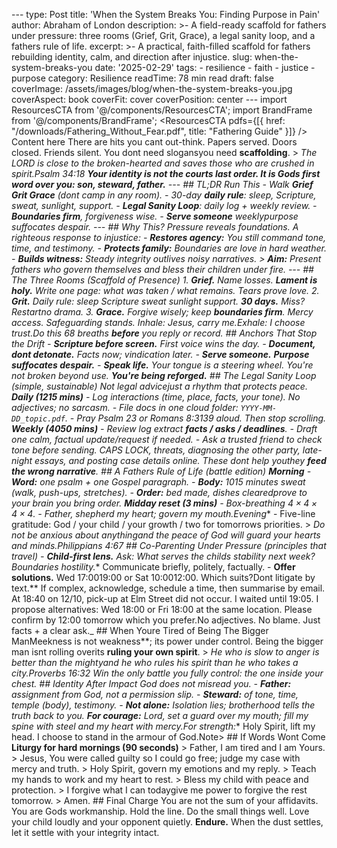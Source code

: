--- type: Post title: 'When the System Breaks You: Finding Purpose in Pain' author: Abraham of London description: >- A field-ready scaffold for fathers under pressure: three rooms (Grief, Grit, Grace), a legal sanity loop, and a fathers rule of life. excerpt: >- A practical, faith-filled scaffold for fathers rebuilding identity, calm, and direction after injustice. slug: when-the-system-breaks-you date: '2025-02-29' tags: - resilience - faith - justice - purpose category: Resilience readTime: 78 min read draft: false coverImage: /assets/images/blog/when-the-system-breaks-you.jpg coverAspect: book coverFit: cover coverPosition: center --- import ResourcesCTA from '@/components/ResourcesCTA'; import BrandFrame from '@/components/BrandFrame'; <ResourcesCTA pdfs={[{ href: "/downloads/Fathering_Without_Fear.pdf", title: "Fathering Guide" }]} /> <BrandFrame title="Legacy Tips" subtitle="Key Advice"> Content here </BrandFrame> There are hits you cant out-think. Papers served. Doors closed. Friends silent. You dont need slogansyou need **scaffolding**. > **The LORD is close to the broken-hearted and saves those who are crushed in spirit.Psalm 34:18* **Your identity is not the courts last order. It is Gods first word over you: son, steward, father.** --- ## TL;DR Run This - Walk **Grief Grit Grace** (dont camp in any room). - 30-day **daily rule**: sleep, Scripture, sweat, sunlight, support. - **Legal Sanity Loop**: daily log + weekly review. - **Boundaries firm**, forgiveness wise. - **Serve someone** weeklypurpose suffocates despair. --- ## Why This? Pressure reveals foundations. A righteous response to injustice: - **Restores agency:** You still command tone, time, and testimony. - **Protects family:** Boundaries are love in hard weather. - **Builds witness:** Steady integrity outlives noisy narratives. > **Aim:** Present fathers who govern themselves and bless their children under fire. --- ## The Three Rooms (Scaffold of Presence) 1. **Grief.** Name losses. **Lament is holy.** Write one page: _what was taken / what remains_. Tears prove love. 2. **Grit.** Daily rule: sleep Scripture sweat sunlight support. **30 days.** Miss? Restartno drama. 3. **Grace.** Forgive wisely; keep **boundaries firm**. Mercy access. Safeguarding stands. <Note tone="key" title="Breath prayer (30 seconds)"> Inhale: Jesus, carry me.Exhale: I choose trust.Do this 68 breaths **before** you reply or record. </Note> <Rule /> ## Anchors That Stop the Drift - **Scripture before screen.** First voice wins the day. - **Document, dont detonate.** Facts now; vindication later. - **Serve someone.** **Purpose suffocates despair.** - **Speak life.** Your tongue is a steering wheel. <PullLine subtle>You're not broken beyond use. <strong>You're being reforged.</strong></PullLine> <Rule /> ## The Legal Sanity Loop (simple, sustainable) _Not legal advicejust a rhythm that protects peace._ **Daily (1215 mins)** - Log interactions (time, place, facts, your tone). No adjectives; no sarcasm. - File docs in one cloud folder: `YYYY-MM-DD_topic.pdf`. - Pray Psalm 23 or Romans 8:3139 aloud. Then stop scrolling. **Weekly (4050 mins)** - Review log extract **facts / asks / deadlines**. - Draft one calm, factual update/request if needed. - Ask a trusted friend to check tone before sending. <Note tone="caution" title="Red flags to avoid"> CAPS LOCK, threats, diagnosing the other party, late-night essays, and posting case details online. These dont help youthey **feed the wrong narrative**. </Note> <Rule /> ## A Fathers Rule of Life (battle edition) **Morning** - **Word:** one psalm + one Gospel paragraph. - **Body:** 1015 minutes sweat (walk, push-ups, stretches). - **Order:** bed made, dishes clearedprove to your brain you bring order. **Midday reset (3 mins)** - Box-breathing $4\times4\times4\times4$. - Father, shepherd my heart; govern my mouth.Evening** - Five-line gratitude: God / your child / your growth / two for tomorrows priorities. > **Do not be anxious about anythingand the peace of God will guard your hearts and minds.Philippians 4:67* <Rule /> ## Co-Parenting Under Pressure (principles that travel) - **Child-first lens.** Ask: What serves the childs stability next week?Boundaries hostility.** Communicate briefly, politely, factually. - **Offer solutions.** Wed 17:0019:00 or Sat 10:0012:00. Which suits?Dont litigate by text.** If complex, acknowledge, schedule a time, then summarise by email. <Note tone="info" title="Template: factual note after conflict"> At 18:40 on 12/10, pick-up at Elm Street did not occur. I waited until 19:05. I propose alternatives: Wed 18:00 or Fri 18:00 at the same location. Please confirm by 12:00 tomorrow which you prefer.No adjectives. No blame. Just facts + a clear ask._ </Note> <Rule /> ## When Youre Tired of Being The Bigger ManMeekness is not weakness**; its power under control. Being the bigger man isnt rolling overits **ruling your own spirit**. > **He who is slow to anger is better than the mightyand he who rules his spirit than he who takes a city.Proverbs 16:32* <PullLine>Win the only battle you fully control: the one inside your chest.</PullLine> <Rule /> ## Identity After Impact God does not misread you. - **Father:** assignment from God, not a permission slip. - **Steward:** of tone, time, temple (body), testimony. - **Not alone:** Isolation lies; brotherhood tells the truth back to you. <Note tone="key" title="Two short prayers"> **For courage:** Lord, set a guard over my mouth; fill my spine with steel and my heart with mercy.For strength:** Holy Spirit, lift my head. I choose to stand in the armour of God.Note> <Rule /> ## If Words Wont Come **Liturgy for hard mornings (90 seconds)** > Father, I am tired and I am Yours. > Jesus, You were called guilty so I could go free; judge my case with mercy and truth. > Holy Spirit, govern my emotions and my reply. > Teach my hands to work and my heart to rest. > Bless my child with peace and protection. > I forgive what I can todaygive me power to forgive the rest tomorrow. > Amen. <Rule /> <ResourcesCTA preset="justice" /> <Rule /> ## Final Charge You are not the sum of your affidavits. You are Gods workmanship. Hold the line. Do the small things well. Love your child loudly and your opponent quietly. <PullLine subtle> <strong>Endure.</strong> When the dust settles, let it settle with your integrity intact. </PullLine>

